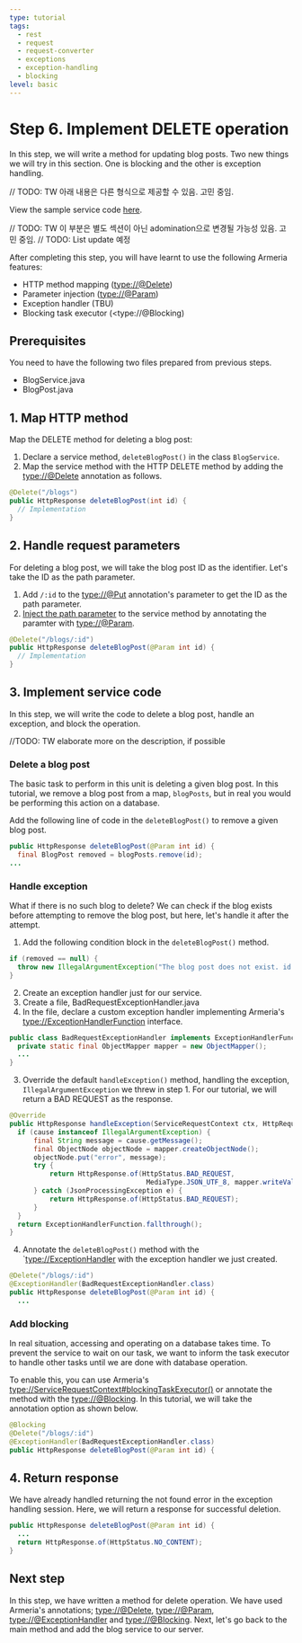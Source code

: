 ```yaml
---
type: tutorial
tags:
  - rest
  - request
  - request-converter
  - exceptions
  - exception-handling
  - blocking
level: basic
---
```


# Step 6. Implement DELETE operation

In this step, we will write a method for updating blog posts. Two new things we will try in this section. One is blocking and the other is exception handling. 

// TODO: TW 아래 내용은 다른 형식으로 제공할 수 있음. 고민 중임.

<Tip>

View the sample service code [here](#).

</Tip>

// TODO: TW 이 부분은 별도 섹션이 아닌 adomination으로 변경될 가능성 있음. 고민 중임.
// TODO: List update 예정

After completing this step, you will have learnt to use the following Armeria features:

  - HTTP method mapping (<type://@Delete>)
  - Parameter injection (<type://@Param>)
  - Exception handler (TBU)
  - Blocking task executor (<type://@Blocking)

## Prerequisites

You need to have the following two files prepared from previous steps.

- BlogService.java
- BlogPost.java

## 1. Map HTTP method

Map the DELETE method for deleting a blog post:

1. Declare a service method, `deleteBlogPost()` in the class `BlogService`.
2. Map the service method with the HTTP DELETE method by adding the <type://@Delete> annotation as follows.

```java filename=BlogService.java highlight=1
@Delete("/blogs")
public HttpResponse deleteBlogPost(int id) {
  // Implementation
}
```

## 2. Handle request parameters

For deleting a blog post, we will take the blog post ID as the identifier. Let's take the ID as the path parameter.


1. Add `/:id` to the <type://@Put> annotation's parameter to get the ID as the path parameter.
2. [Inject the path parameter](/docs/server-annotated-service#parameter-injection) to the service method by annotating the paramter with <type://@Param>.

```java filename=BlogService.java
@Delete("/blogs/:id")
public HttpResponse deleteBlogPost(@Param int id) {
  // Implementation
}
```

## 3. Implement service code

In this step, we will write the code to delete a blog post, handle an exception, and block the operation.

//TODO: TW elaborate more on the description, if possible

### Delete a blog post

The basic task to perform in this unit is deleting a given blog post. In this tutorial, we remove a blog post from a map, `blogPosts`, but in real you would be performing this action on a database.

Add the following line of code in the `deleteBlogPost()` to remove a given blog post.

```java filename=BlogService.Java
public HttpResponse deleteBlogPost(@Param int id) {
  final BlogPost removed = blogPosts.remove(id);
...
```

### Handle exception

What if there is no such blog to delete? We can check if the blog exists before attempting to remove the blog post, but here, let's handle it after the attempt.

1. Add the following condition block in the `deleteBlogPost()` method.
  ```java filename=BlogService.java
  if (removed == null) {
    throw new IllegalArgumentException("The blog post does not exist. id: " + id);
  }
  ``` 
2. Create an exception handler just for our service.
  1. Create a file, BadRequestExceptionHandler.java
  2. In the file, declare a custom exception handler implementing Armeria's <type://ExceptionHandlerFunction> interface.
  ```java filename=BadRequestExceptionHandler.java
  public class BadRequestExceptionHandler implements ExceptionHandlerFunction {
    private static final ObjectMapper mapper = new ObjectMapper();
    ...
  }
  ```
3. Override the default `handleException()` method, handling the exception, `IllegalArgumentException` we threw in step 1. For our tutorial, we will return a BAD REQUEST as the response.
  ```java filename=BadRequesExceptionHandler.java highlight=3,9,10,12,14
  @Override
  public HttpResponse handleException(ServiceRequestContext ctx, HttpRequest req, Throwable cause) {
    if (cause instanceof IllegalArgumentException) {
        final String message = cause.getMessage();
        final ObjectNode objectNode = mapper.createObjectNode();
        objectNode.put("error", message);
        try {
            return HttpResponse.of(HttpStatus.BAD_REQUEST,
                                    MediaType.JSON_UTF_8, mapper.writeValueAsString(objectNode));
        } catch (JsonProcessingException e) {
            return HttpResponse.of(HttpStatus.BAD_REQUEST);
        }
    }
    return ExceptionHandlerFunction.fallthrough();
  }
  ```
4. Annotate the `deleteBlogPost()` method with the `<type://ExceptionHandler> with the exception handler we just created.
  ```java filename=BlogService.java highlight=1
  @Delete("/blogs/:id")
  @ExceptionHandler(BadRequestExceptionHandler.class)
  public HttpResponse deleteBlogPost(@Param int id) { 
    ...
  ```

### Add blocking

In real situation, accessing and operating on a database takes time. To prevent the service to wait on our task, we want to inform the task executor to handle other tasks until we are done with database operation.

To enable this, you can use Armeria's <type://ServiceRequestContext#blockingTaskExecutor()> or annotate the method with the <type://@Blocking>. In this tutorial, we will take the annotation option as shown below.

```java filename=BlogService.java highlight=1
@Blocking
@Delete("/blogs/:id")
@ExceptionHandler(BadRequestExceptionHandler.class)
public HttpResponse deleteBlogPost(@Param int id) {
```

## 4. Return response

We have already handled returning the not found error in the exception handling session. Here, we will return a response for successful deletion.

```java filename=BlogService.java
public HttpResponse deleteBlogPost(@Param int id) {
  ...
  return HttpResponse.of(HttpStatus.NO_CONTENT);
}
```

## Next step

In this step, we have written a method for delete operation. We have used Armeria's annotations; <type://@Delete>, <type://@Param>, <type://@ExceptionHandler> and <type://@Blocking>. Next, let's go back to the main method and add the blog service to our server.
